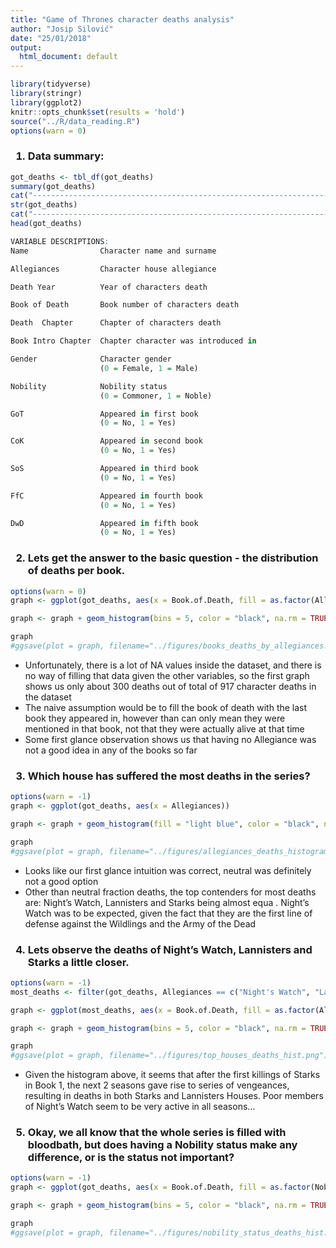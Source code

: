 ```yaml
---
title: "Game of Thrones character deaths analysis"
author: "Josip Silović"
date: "25/01/2018"
output:
  html_document: default
---
```


```r
library(tidyverse)
library(stringr)
library(ggplot2)
knitr::opts_chunk$set(results = 'hold')
source("../R/data_reading.R")
options(warn = 0)
```


 <h3>
 1. Data summary:
 </h3>
 
```r
got_deaths <- tbl_df(got_deaths)
summary(got_deaths)
cat("--------------------------------------------------------------------------------------\n")
str(got_deaths)
cat("--------------------------------------------------------------------------------------\n")
head(got_deaths)
```
 
```r
VARIABLE DESCRIPTIONS:
Name                Character name and surname

Allegiances         Character house allegiance

Death Year          Year of characters death

Book of Death       Book number of characters death

Death  Chapter      Chapter of characters death

Book Intro Chapter  Chapter character was introduced in

Gender              Character gender
                    (0 = Female, 1 = Male)

Nobility            Nobility status
                    (0 = Commoner, 1 = Noble)

GoT                 Appeared in first book
                    (0 = No, 1 = Yes)

CoK                 Appeared in second book
                    (0 = No, 1 = Yes)

SoS                 Appeared in third book
                    (0 = No, 1 = Yes)

FfC                 Appeared in fourth book
                    (0 = No, 1 = Yes)

DwD                 Appeared in fifth book
                    (0 = No, 1 = Yes)
```
 
<h3>
2. Lets get the answer to the basic question - the distribution of deaths per book.
</h3>

```r
options(warn = 0)
graph <- ggplot(got_deaths, aes(x = Book.of.Death, fill = as.factor(Allegiances)))

graph <- graph + geom_histogram(bins = 5, color = "black", na.rm = TRUE) + labs(fill = "House Allegiances", x = "Book of death", y = "Number of deaths", title = "Number of deaths each book with allegiance distinctions")

graph
#ggsave(plot = graph, filename="../figures/books_deaths_by_allegiances.png")
```

- Unfortunately, there is a lot of NA values inside the dataset, and there is no way of filling that data given the other variables, so the first graph shows us only about 300 deaths out of total of 917 character deaths in the dataset
- The naive assumption would be to fill the book of death with the last book they appeared in, however than can only mean they were mentioned in that book, not that they were actually alive at that time
- Some first glance observation shows us that having no Allegiance was not a good idea in any of the books so far

<h3>
3. Which house has suffered the most deaths in the series?
</h3>

```r
options(warn = -1)
graph <- ggplot(got_deaths, aes(x = Allegiances))

graph <- graph + geom_histogram(fill = "light blue", color = "black", na.rm = TRUE, stat = "count") + theme(axis.text.x  = element_text(angle = 90)) + labs(x = "Allegiances", y = "Number of allegiant", title = "Number of allegiants for each House")

graph
#ggsave(plot = graph, filename="../figures/allegiances_deaths_histogram.png")
```


- Looks like our first glance intuition was correct, neutral was definitely not a good option
- Other than neutral fraction deaths, the top contenders for most deaths are: Night's Watch, Lannisters and Starks being almost equa 
. Night's Watch was to be expected, given the fact that they are the first line of defense against the Wildlings and the Army of the Dead

<h3>
4. Lets observe the deaths of Night's Watch, Lannisters and Starks a little closer.
</h3>

```r
options(warn = -1)
most_deaths <- filter(got_deaths, Allegiances == c("Night's Watch", "Lannister", "Stark"))

graph <- ggplot(most_deaths, aes(x = Book.of.Death, fill = as.factor(Allegiances)))

graph <- graph + geom_histogram(bins = 5, color = "black", na.rm = TRUE, binwidth = 0.25, position = "dodge") + labs(fill = "House Allegiances", x = "Book of death", y = "Number of deaths", title = "Number of deaths each book for Night's Watch, Lannister and Stark Houses")

graph
#ggsave(plot = graph, filename="../figures/top_houses_deaths_hist.png")
```


- Given the histogram above, it seems that after the first killings of Starks in Book 1, the next 2 seasons gave rise to series of vengeances, resulting in deaths in both Starks and Lannisters Houses. Poor members of Night's Watch seem to be very active in all seasons...

<h3>
5. Okay, we all know that the whole series is filled with bloodbath, but does having a Nobility status make any difference, or is the status not important?
</h3>

```r
options(warn = -1)
graph <- ggplot(got_deaths, aes(x = Book.of.Death, fill = as.factor(Nobility)))

graph <- graph + geom_histogram(bins = 5, color = "black", na.rm = TRUE, binwidth = 0.5, position = "dodge") + labs(fill = "Nobility status", x = "Book of death", y = "Number of deaths", title = "Number of deaths each book with nobility distinction")

graph
#ggsave(plot = graph, filename="../figures/nobility_status_deaths_hist.png")
```

